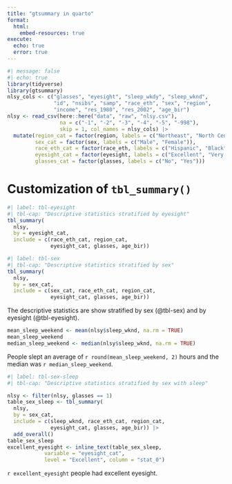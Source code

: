 ```yaml
---
title: "gtsummary in quarto"
format: 
  html:
    embed-resources: true
execute:
  echo: true
  error: true
---
```




```r
#| message: false
#| echo: true
library(tidyverse)
library(gtsummary)
nlsy_cols <- c("glasses", "eyesight", "sleep_wkdy", "sleep_wknd", 
               "id", "nsibs", "samp", "race_eth", "sex", "region", 
               "income", "res_1980", "res_2002", "age_bir")
nlsy <- read_csv(here::here("data", "raw", "nlsy.csv"), 
                 na = c("-1", "-2", "-3", "-4", "-5", "-998"),
                 skip = 1, col_names = nlsy_cols) |> 
  mutate(region_cat = factor(region, labels = c("Northeast", "North Central", "South", "West")),
         sex_cat = factor(sex, labels = c("Male", "Female")),
         race_eth_cat = factor(race_eth, labels = c("Hispanic", "Black", "Non-Black, Non-Hispanic")),
         eyesight_cat = factor(eyesight, labels = c("Excellent", "Very good", "Good", "Fair", "Poor")),
         glasses_cat = factor(glasses, labels = c("No", "Yes"))) 
```

# Customization of `tbl_summary()`

```r
#| label: tbl-eyesight
#| tbl-cap: "Descriptive statistics stratified by eyesight"
tbl_summary(
  nlsy,
  by = eyesight_cat,
  include = c(race_eth_cat, region_cat,
              eyesight_cat, glasses, age_bir))
```

```r
#| label: tbl-sex
#| tbl-cap: "Descriptive statistics stratified by sex"
tbl_summary(
  nlsy,
  by = sex_cat,
  include = c(sex_cat, race_eth_cat, region_cat,
              eyesight_cat, glasses, age_bir))
```


The descriptive statistics are show stratified by sex (@tbl-sex) and by eyesight (@tbl-eyesight).

```r
mean_sleep_weekend <- mean(nlsy$sleep_wknd, na.rm = TRUE)
mean_sleep_weekend
median_sleep_weekend <- median(nlsy$sleep_wknd, na.rm = TRUE)
```

People slept an average of `r round(mean_sleep_weekend, 2)` hours and the median was `r median_sleep_weekend`.

```r
#| label: tbl-sex-sleep
#| tbl-cap: "Descriptive statistics stratified by sex with sleep"

nlsy <- filter(nlsy, glasses == 1)
table_sex_sleep <- tbl_summary(
  nlsy,
  by = sex_cat,
  include = c(sleep_wknd, race_eth_cat, region_cat,
              eyesight_cat, glasses, age_bir)) |> 
  add_overall()
table_sex_sleep
excellent_eyesight <- inline_text(table_sex_sleep, 
            variable = "eyesight_cat", 
            level = "Excellent", column = "stat_0")
```
`r excellent_eyesight` people had excellent eyesight.

